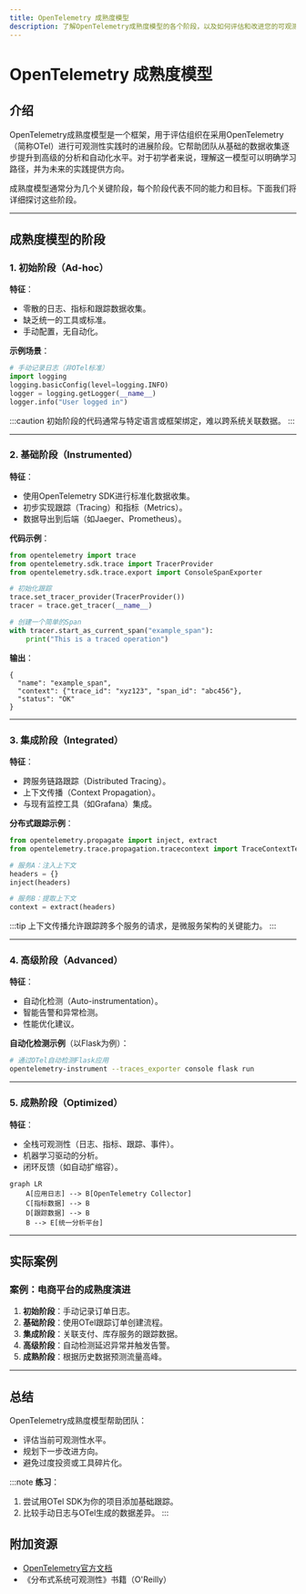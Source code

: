 ```yaml
---
title: OpenTelemetry 成熟度模型
description: 了解OpenTelemetry成熟度模型的各个阶段，以及如何评估和改进您的可观测性实践。
---
```


# OpenTelemetry 成熟度模型

## 介绍

OpenTelemetry成熟度模型是一个框架，用于评估组织在采用OpenTelemetry（简称OTel）进行可观测性实践时的进展阶段。它帮助团队从基础的数据收集逐步提升到高级的分析和自动化水平。对于初学者来说，理解这一模型可以明确学习路径，并为未来的实践提供方向。

成熟度模型通常分为几个关键阶段，每个阶段代表不同的能力和目标。下面我们将详细探讨这些阶段。

---

## 成熟度模型的阶段

### 1. 初始阶段（Ad-hoc）

**特征**：
- 零散的日志、指标和跟踪数据收集。
- 缺乏统一的工具或标准。
- 手动配置，无自动化。

**示例场景**：
```python
# 手动记录日志（非OTel标准）
import logging
logging.basicConfig(level=logging.INFO)
logger = logging.getLogger(__name__)
logger.info("User logged in")
```

:::caution
初始阶段的代码通常与特定语言或框架绑定，难以跨系统关联数据。
:::

---

### 2. 基础阶段（Instrumented）

**特征**：
- 使用OpenTelemetry SDK进行标准化数据收集。
- 初步实现跟踪（Tracing）和指标（Metrics）。
- 数据导出到后端（如Jaeger、Prometheus）。

**代码示例**：
```python
from opentelemetry import trace
from opentelemetry.sdk.trace import TracerProvider
from opentelemetry.sdk.trace.export import ConsoleSpanExporter

# 初始化跟踪
trace.set_tracer_provider(TracerProvider())
tracer = trace.get_tracer(__name__)

# 创建一个简单的Span
with tracer.start_as_current_span("example_span"):
    print("This is a traced operation")
```

**输出**：
```
{
  "name": "example_span",
  "context": {"trace_id": "xyz123", "span_id": "abc456"},
  "status": "OK"
}
```

---

### 3. 集成阶段（Integrated）

**特征**：
- 跨服务链路跟踪（Distributed Tracing）。
- 上下文传播（Context Propagation）。
- 与现有监控工具（如Grafana）集成。

**分布式跟踪示例**：
```python
from opentelemetry.propagate import inject, extract
from opentelemetry.trace.propagation.tracecontext import TraceContextTextMapPropagator

# 服务A：注入上下文
headers = {}
inject(headers)

# 服务B：提取上下文
context = extract(headers)
```

:::tip
上下文传播允许跟踪跨多个服务的请求，是微服务架构的关键能力。
:::

---

### 4. 高级阶段（Advanced）

**特征**：
- 自动化检测（Auto-instrumentation）。
- 智能告警和异常检测。
- 性能优化建议。

**自动化检测示例**（以Flask为例）：
```bash
# 通过OTel自动检测Flask应用
opentelemetry-instrument --traces_exporter console flask run
```

---

### 5. 成熟阶段（Optimized）

**特征**：
- 全栈可观测性（日志、指标、跟踪、事件）。
- 机器学习驱动的分析。
- 闭环反馈（如自动扩缩容）。

```mermaid
graph LR
    A[应用日志] --> B[OpenTelemetry Collector]
    C[指标数据] --> B
    D[跟踪数据] --> B
    B --> E[统一分析平台]
```

---

## 实际案例

### 案例：电商平台的成熟度演进
1. **初始阶段**：手动记录订单日志。
2. **基础阶段**：使用OTel跟踪订单创建流程。
3. **集成阶段**：关联支付、库存服务的跟踪数据。
4. **高级阶段**：自动检测延迟异常并触发告警。
5. **成熟阶段**：根据历史数据预测流量高峰。

---

## 总结

OpenTelemetry成熟度模型帮助团队：
- 评估当前可观测性水平。
- 规划下一步改进方向。
- 避免过度投资或工具碎片化。

:::note
**练习**：
1. 尝试用OTel SDK为你的项目添加基础跟踪。
2. 比较手动日志与OTel生成的数据差异。
:::

## 附加资源
- [OpenTelemetry官方文档](https://opentelemetry.io/docs)
- 《分布式系统可观测性》书籍（O'Reilly）